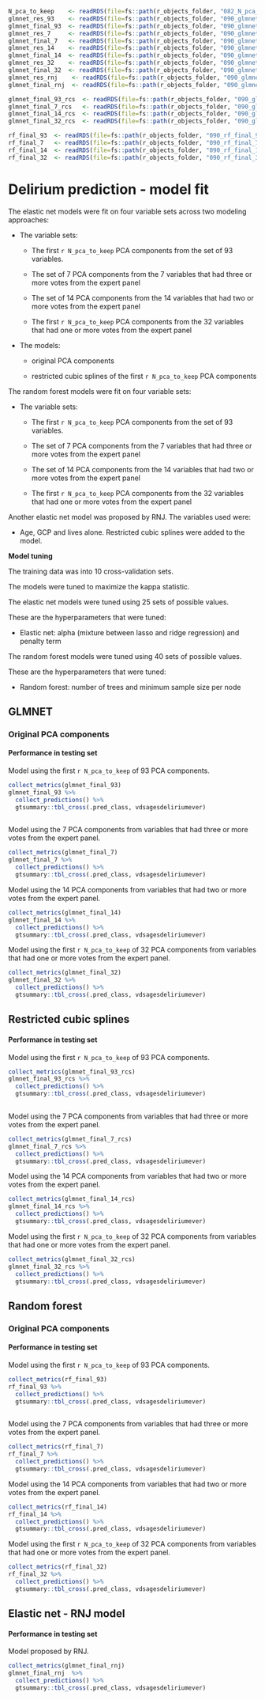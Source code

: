 ```r
N_pca_to_keep    <- readRDS(file=fs::path(r_objects_folder, "082_N_pca_to_keep.rds"))
glmnet_res_93    <- readRDS(file=fs::path(r_objects_folder, "090_glmnet_res_93.rds"))
glmnet_final_93  <- readRDS(file=fs::path(r_objects_folder, "090_glmnet_final_93.rds"))
glmnet_res_7     <- readRDS(file=fs::path(r_objects_folder, "090_glmnet_res_7.rds"))
glmnet_final_7   <- readRDS(file=fs::path(r_objects_folder, "090_glmnet_final_7.rds"))
glmnet_res_14    <- readRDS(file=fs::path(r_objects_folder, "090_glmnet_res_14.rds"))
glmnet_final_14  <- readRDS(file=fs::path(r_objects_folder, "090_glmnet_final_14.rds"))
glmnet_res_32    <- readRDS(file=fs::path(r_objects_folder, "090_glmnet_res_32.rds"))
glmnet_final_32  <- readRDS(file=fs::path(r_objects_folder, "090_glmnet_final_32.rds"))
glmnet_res_rnj    <- readRDS(file=fs::path(r_objects_folder, "090_glmnet_res_rnj.rds"))
glmnet_final_rnj  <- readRDS(file=fs::path(r_objects_folder, "090_glmnet_final_rnj.rds"))

glmnet_final_93_rcs  <- readRDS(file=fs::path(r_objects_folder, "090_glmnet_final_93_rcs.rds"))
glmnet_final_7_rcs   <- readRDS(file=fs::path(r_objects_folder, "090_glmnet_final_7_rcs.rds"))
glmnet_final_14_rcs  <- readRDS(file=fs::path(r_objects_folder, "090_glmnet_final_14_rcs.rds"))
glmnet_final_32_rcs  <- readRDS(file=fs::path(r_objects_folder, "090_glmnet_final_32_rcs.rds"))

rf_final_93  <- readRDS(file=fs::path(r_objects_folder, "090_rf_final_93.rds"))
rf_final_7   <- readRDS(file=fs::path(r_objects_folder, "090_rf_final_7.rds"))
rf_final_14  <- readRDS(file=fs::path(r_objects_folder, "090_rf_final_14.rds"))
rf_final_32  <- readRDS(file=fs::path(r_objects_folder, "090_rf_final_32.rds"))
```

# Delirium prediction - model fit

The elastic net models were fit on four variable sets across two modeling approaches:

-   The variable sets:

    -   The first `r N_pca_to_keep` PCA components from the set of 93 variables.

    -   The set of 7 PCA components from the 7 variables that had three or more votes from the expert panel

    -   The set of 14 PCA components from the 14 variables that had two or more votes from the expert panel

    -   The first `r N_pca_to_keep` PCA components from the 32 variables that had one or more votes from the expert panel

-   The models:

    -   original PCA components

    -   restricted cubic splines of the first `r N_pca_to_keep` PCA components

The random forest models were fit on four variable sets:

-   The variable sets:

    -   The first `r N_pca_to_keep` PCA components from the set of 93 variables.

    -   The set of 7 PCA components from the 7 variables that had three or more votes from the expert panel

    -   The set of 14 PCA components from the 14 variables that had two or more votes from the expert panel

    -   The first `r N_pca_to_keep` PCA components from the 32 variables that had one or more votes from the expert panel

Another elastic net model was proposed by RNJ. The variables used were:

-   Age, GCP and lives alone. Restricted cubic splines were added to the model.

**Model tuning**

The training data was into 10 cross-validation sets.

The models were tuned to maximize the kappa statistic.

The elastic net models were tuned using 25 sets of possible values.

These are the hyperparameters that were tuned:

-   Elastic net: alpha (mixture between lasso and ridge regression) and penalty term

The random forest models were tuned using 40 sets of possible values.

These are the hyperparameters that were tuned:

-   Random forest: number of trees and minimum sample size per node

## GLMNET

### Original PCA components

<!-- These are the hyperparameters that have the best kappa statistics for the elastic net model: -->

<!-- Model using the first `r N_pca_to_keep` of 93 PCA components. -->

<!-- ```{r} -->

<!-- # collect_metrics(glm_res) -->

<!-- # collect_metrics(glmnet_res) -->

<!-- autoplot(glmnet_res_93) -->

<!-- show_best(glmnet_res_93, metric = "kap") -->

<!-- ``` -->

<!-- Model using the 7 PCA components from variables that had three or more votes from the expert panel. -->

<!-- ```{r} -->

<!-- autoplot(glmnet_res_7) -->

<!-- show_best(glmnet_res_7, metric = "kap") -->

<!-- ``` -->

<!-- Model using the 14 PCA components from variables that had two or more votes from the expert panel. -->

<!-- ```{r} -->

<!-- autoplot(glmnet_res_14) -->

<!-- show_best(glmnet_res_14, metric = "kap") -->

<!-- ``` -->

<!-- Model using the first `r N_pca_to_keep` of 32 PCA components from variables that had one or more votes from the expert panel. -->

<!-- ```{r} -->

<!-- autoplot(glmnet_res_32) -->

<!-- show_best(glmnet_res_32, metric = "kap") -->

<!-- ``` -->

#### Performance in testing set

Model using the first `r N_pca_to_keep` of 93 PCA components.

```r
collect_metrics(glmnet_final_93)
glmnet_final_93 %>%
  collect_predictions() %>%
  gtsummary::tbl_cross(.pred_class, vdsagesdeliriumever)
  
```

Model using the 7 PCA components from variables that had three or more votes from the expert panel.

```r
collect_metrics(glmnet_final_7)
glmnet_final_7 %>%
  collect_predictions() %>%
  gtsummary::tbl_cross(.pred_class, vdsagesdeliriumever)


```

Model using the 14 PCA components from variables that had two or more votes from the expert panel.

```r
collect_metrics(glmnet_final_14)
glmnet_final_14 %>%
  collect_predictions() %>%
  gtsummary::tbl_cross(.pred_class, vdsagesdeliriumever)


```

Model using the first `r N_pca_to_keep` of 32 PCA components from variables that had one or more votes from the expert panel.

```r
collect_metrics(glmnet_final_32)
glmnet_final_32 %>%
  collect_predictions() %>%
  gtsummary::tbl_cross(.pred_class, vdsagesdeliriumever)


```

## Restricted cubic splines

<!-- These are the hyperparameters that have the best kappa statistics for the elastic net model: -->

<!-- Model using the first `r N_pca_to_keep` of 93 PCA components. -->

<!-- ```{r} -->

<!-- # collect_metrics(glm_res_rcs) -->

<!-- # collect_metrics(glmnet_res_rcs) -->

<!-- autoplot(glmnet_res_93_rcs) -->

<!-- show_best(glmnet_res_93_rcs, metric = "kap") -->

<!-- ``` -->

<!-- Model using the 7 PCA components from variables that had three or more votes from the expert panel. -->

<!-- ```{r} -->

<!-- autoplot(glmnet_res_7_rcs) -->

<!-- show_best(glmnet_res_7_rcs, metric = "kap") -->

<!-- ``` -->

<!-- Model using the 14 PCA components from variables that had two or more votes from the expert panel. -->

<!-- ```{r} -->

<!-- autoplot(glmnet_res_14_rcs) -->

<!-- show_best(glmnet_res_14_rcs, metric = "kap") -->

<!-- ``` -->

<!-- Model using the first `r N_pca_to_keep` of 32 PCA components from variables that had one or more votes from the expert panel. -->

<!-- ```{r} -->

<!-- autoplot(glmnet_res_32_rcs) -->

<!-- show_best(glmnet_res_32_rcs, metric = "kap") -->

<!-- ``` -->

#### Performance in testing set

Model using the first `r N_pca_to_keep` of 93 PCA components.

```r
collect_metrics(glmnet_final_93_rcs)
glmnet_final_93_rcs %>%
  collect_predictions() %>%
  gtsummary::tbl_cross(.pred_class, vdsagesdeliriumever)
  
```

Model using the 7 PCA components from variables that had three or more votes from the expert panel.

```r
collect_metrics(glmnet_final_7_rcs)
glmnet_final_7_rcs %>%
  collect_predictions() %>%
  gtsummary::tbl_cross(.pred_class, vdsagesdeliriumever)


```

Model using the 14 PCA components from variables that had two or more votes from the expert panel.

```r
collect_metrics(glmnet_final_14_rcs)
glmnet_final_14_rcs %>%
  collect_predictions() %>%
  gtsummary::tbl_cross(.pred_class, vdsagesdeliriumever)


```

Model using the first `r N_pca_to_keep` of 32 PCA components from variables that had one or more votes from the expert panel.

```r
collect_metrics(glmnet_final_32_rcs)
glmnet_final_32_rcs %>%
  collect_predictions() %>%
  gtsummary::tbl_cross(.pred_class, vdsagesdeliriumever)


```

## Random forest

### Original PCA components

#### Performance in testing set

Model using the first `r N_pca_to_keep` of 93 PCA components.

```r
collect_metrics(rf_final_93)
rf_final_93 %>%
  collect_predictions() %>%
  gtsummary::tbl_cross(.pred_class, vdsagesdeliriumever)
  
```

Model using the 7 PCA components from variables that had three or more votes from the expert panel.

```r
collect_metrics(rf_final_7)
rf_final_7 %>%
  collect_predictions() %>%
  gtsummary::tbl_cross(.pred_class, vdsagesdeliriumever)


```

Model using the 14 PCA components from variables that had two or more votes from the expert panel.

```r
collect_metrics(rf_final_14)
rf_final_14 %>%
  collect_predictions() %>%
  gtsummary::tbl_cross(.pred_class, vdsagesdeliriumever)


```

Model using the first `r N_pca_to_keep` of 32 PCA components from variables that had one or more votes from the expert panel.

```r
collect_metrics(rf_final_32)
rf_final_32 %>%
  collect_predictions() %>%
  gtsummary::tbl_cross(.pred_class, vdsagesdeliriumever)


```

## Elastic net - RNJ model

#### Performance in testing set

Model proposed by RNJ.

```r
collect_metrics(glmnet_final_rnj)
glmnet_final_rnj  %>%
  collect_predictions() %>%
  gtsummary::tbl_cross(.pred_class, vdsagesdeliriumever)


```
